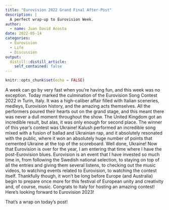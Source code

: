 ```yaml
---
title: "Eurovision 2022 Grand Final After-Post"
description: |
  A perfect wrap-up to Eurovision Week.
author:
  - name: Juan David Acosta
date: 2022-05-14
categories:
  - Eurovision
  - Life
  - Discussion
output:
  distill::distill_article:
    self_contained: false
---
```



```r
knitr::opts_chunk$set(echo = FALSE)
```

A week can go by very fast when you're having fun, and this week was no exception. Today marked the culmination of the Eurovision Song Contest 2022 in Turin, Italy. It was a high-caliber affair filled with Italian sceneries, medleys, Eurovision history, and the amazing acts themselves. All the performers poured their hearts out on the grand stage, and this meant there was never a dull moment throughout the show. The United Kingdom got an incredible result, but alas, it was only enough for second place. The winner of this year's contest was Ukraine! Kalush performed an incredible song mixed with a fusion of ballad and Ukrainian rap, and it absolutely resonated with the public, where it won an absolutely huge number of points that cemented Ukraine at the top of the scoreboard. Well done, Ukraine! Now that Eurovision is over for the year, I am entering that time where I have the post-Eurovision blues. Eurovision is an event that I have invested so much time in, from following the Swedish national selection, to staying on top of all the entries and giving them several listens, to checking out the music videos, to watching events related to Eurovision, to watching the contest itself. Thankfully though, it won't be long before Europe (and Australia) begin to prepare once more for this festival of European unity and creativity and, of course, music. Congrats to Italy for hosting an amazing contest! Here's looking forward to Eurovision 2023!

That's a wrap on today's post!

